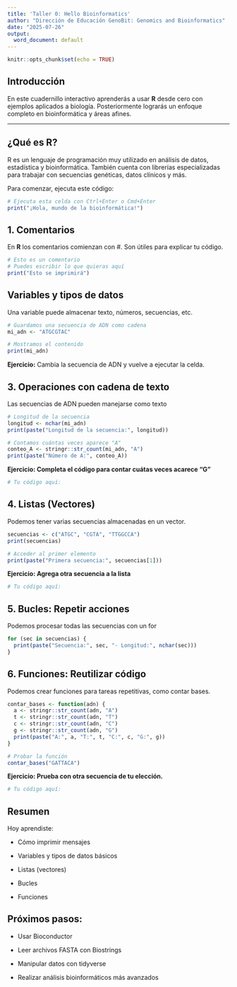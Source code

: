 ```yaml
---
title: 'Taller 0: Hello Bioinformatics'
author: "Dirección de Educación GenoBit: Genomics and Bioinformatics"
date: "2025-07-26"
output:
  word_document: default
---
```


```r
knitr::opts_chunk$set(echo = TRUE)
```

## Introducción

En este cuadernillo interactivo aprenderás a usar **R** desde cero con ejemplos aplicados a biología. Posteriormente lograrás un enfoque completo en bioinformática y áreas afines.

---

## ¿Qué es R?

R es un lenguaje de programación muy utilizado en análisis de datos, estadística y bioinformática. También cuenta con librerías especializadas para trabajar con secuencias genéticas, datos clínicos y más.

Para comenzar, ejecuta este código:

```r
# Ejecuta esta celda con Ctrl+Enter o Cmd+Enter
print("¡Hola, mundo de la bioinformática!")
```


## 1. Comentarios
En **R** los comentarios comienzan con #. Son útiles para explicar tu código.
```r
# Esto es un comentario
# Puedes escribir lo que quieras aquí
print("Esto se imprimirá")
```


## Variables y tipos de datos
Una variable puede almacenar texto, números, secuencias, etc.
```r
# Guardamos una secuencia de ADN como cadena
mi_adn <- "ATGCGTAC"

# Mostramos el contenido
print(mi_adn)
```
**Ejercicio:** Cambia la secuencia de ADN y vuelve a ejecutar la celda.


## 3. Operaciones con cadena de texto
Las secuencias de ADN pueden manejarse como texto
```r
# Longitud de la secuencia
longitud <- nchar(mi_adn)
print(paste("Longitud de la secuencia:", longitud))

# Contamos cuántas veces aparece "A"
conteo_A <- stringr::str_count(mi_adn, "A")
print(paste("Número de A:", conteo_A))
```
**Ejercicio: Completa el código para contar cuátas veces acarece "G"**
```r
# Tu código aquí:

```


## 4. Listas (Vectores)
Podemos tener varias secuencias almacenadas en un vector.
```r
secuencias <- c("ATGC", "CGTA", "TTGGCCA")
print(secuencias)

# Acceder al primer elemento
print(paste("Primera secuencia:", secuencias[1]))
```
**Ejercicio: Agrega otra secuencia a la lista**
```r
# Tu código aquí:

```


## 5. Bucles: Repetir acciones
Podemos procesar todas las secuencias con un for
```r
for (sec in secuencias) {
  print(paste("Secuencia:", sec, "- Longitud:", nchar(sec)))
}
```

## 6. Funciones: Reutilizar código
Podemos crear funciones para tareas repetitivas, como contar bases.
```r
contar_bases <- function(adn) {
  a <- stringr::str_count(adn, "A")
  t <- stringr::str_count(adn, "T")
  c <- stringr::str_count(adn, "C")
  g <- stringr::str_count(adn, "G")
  print(paste("A:", a, "T:", t, "C:", c, "G:", g))
}

# Probar la función
contar_bases("GATTACA")
```
**Ejercicio: Prueba con otra secuencia de tu elección.**
```r
# Tu código aquí:

```


## Resumen
Hoy aprendiste:

- Cómo imprimir mensajes

- Variables y tipos de datos básicos

- Listas (vectores)

- Bucles

- Funciones

## Próximos pasos:
- Usar Bioconductor

- Leer archivos FASTA con Biostrings

- Manipular datos con tidyverse

- Realizar análisis bioinformáticos más avanzados
